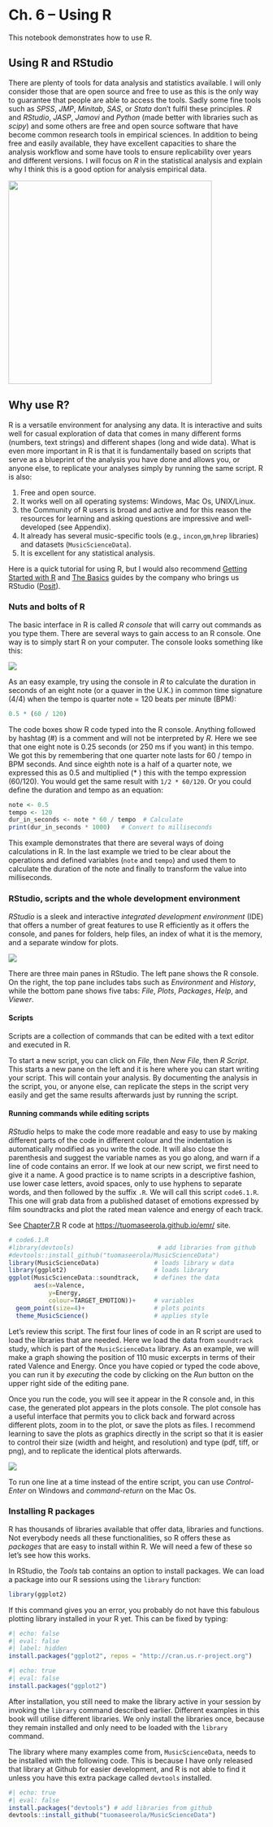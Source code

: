 
# Ch. 6 – Using R

This notebook demonstrates how to use R.


## Using R and RStudio

There are plenty of tools for data analysis and statistics available. I will only consider those that are open source and free to use as this is the only way to guarantee that people are able to access the tools. Sadly some fine tools such as _SPSS_, _JMP_, _Minitab_, _SAS_, or _Stata_ don't fulfil these principles. _R_ and _RStudio_, _JASP_, _Jamovi_ and _Python_ (made better with libraries such as _scipy_) and some others are free and open source software that have become common research tools in empirical sciences. In addition to being free and easily available, they have excellent capacities to share the analysis workflow and some have tools to ensure replicability over years and different versions. I will focus on _R_ in the statistical analysis and explain why I think this is a good option for analysis empirical data.

<img src="https://d33wubrfki0l68.cloudfront.net/1ac3f0e3753f18c7e2a8893957d1841fba1e3d08/48a33/wp-content/uploads/2018/10/rstudio-logo-flat.png" width="400">

## Why use R?

R is a versatile environment for analysing any data. It is interactive and suits well for casual exploration of data that comes in many different forms (numbers, text strings) and different shapes (long and wide data). What is even more important in R is that it is fundamentally based on scripts that serve as a blueprint of the analysis you have done and allows you, or anyone else, to replicate your analyses simply by running the same script. R is also:

1. Free and open source.
2. It works well on all operating systems: Windows, Mac Os, UNIX/Linux.
3. the Community of R users is broad and active and for this reason the resources for learning and asking questions are impressive and well-developed (see Appendix).
4. It already has several music-specific tools (e.g., `incon`,`gm`,`hrep` libraries) and datasets (`MusicScienceData`).
5. It is excellent for any statistical analysis.

Here is a quick tutorial for using R, but I would also recommend [Getting Started with R](https://support.posit.co/hc/en-us/articles/201141096-Getting-Started-with-R) and [The Basics](https://posit.cloud/learn/primers/1) guides by the company who brings us RStudio ([Posit](https://posit.co/)).


### Nuts and bolts of R

The basic interface in R is called _R console_ that will carry out commands as you type them. There are several ways to gain access to an R console. One way is to simply start R on your computer. The console looks something like this:

![](images/Screenshot0.png)

As an easy example, try using the console in _R_ to calculate the duration in seconds of an eight note (or a quaver in the U.K.) in common time signature (4/4) when the tempo is quarter note = 120 beats per minute (BPM):

```r
0.5 * (60 / 120)
```

The code boxes show R code typed into the R console. Anything followed by hashtag (#) is a comment and will not be interpreted by _R_. Here we see that one eight note is 0.25 seconds (or 250 ms if you want) in this tempo. We got this by remembering that one quarter note lasts for 60 / tempo in BPM seconds. And since eighth note is a half of a quarter note, we expressed this as 0.5 and multiplied (* ) this with the tempo expression (60/120). You would get the same result with `1/2 * 60/120`. Or you could define the duration and tempo as an equation:

```r
note <- 0.5
tempo <- 120
dur_in_seconds <- note * 60 / tempo  # Calculate
print(dur_in_seconds * 1000)   # Convert to milliseconds
```

This example demonstrates that there are several ways of doing calculations in R. In the last example we tried to be clear about the operations and defined variables (`note` and `tempo`) and used them to calculate the duration of the note and finally to transform the value into milliseconds.

### RStudio, scripts and the whole development environment

_RStudio_ is a sleek and interactive _integrated development environment_ (IDE) that offers a number of great features to use R efficiently as it offers the console, and panes for folders, help files, an index of what it is the memory, and a separate window for plots.

![](images/Screenshot2.png)

There are three main panes in RStudio. The left pane shows the R console. On the right, the top pane includes tabs such as  _Environment_ and _History_, while the bottom pane shows five tabs: _File_, _Plots_, _Packages_, _Help_, and _Viewer_.

#### Scripts

Scripts are a collection of commands that can be edited with a text editor and executed in R.

To start a new script, you can click on _File_, then _New File_, then _R Script_. This starts a new pane on the left and it is here where you can start writing your script. This will contain your analysis. By documenting the analysis in the script, you, or anyone else, can replicate the steps in the script very easily and get the same results afterwards just by running the script.

#### Running commands while editing scripts

_RStudio_ helps to make the code more readable and easy to use by making different parts of the code in different colour and the indentation is automatically modified as you write the code. It will also close the parenthesis and suggest the variable names as you go along, and warn if a line of code contains an error. If we look at our new script, we first need to give it a name. A good practice is to name scripts in a descriptive fashion, use lower case letters, avoid spaces, only to use hyphens to separate words, and then followed by the suffix `.R`. We will call this script `code6.1.R`. This one will grab data from a published dataset of emotions expressed by film soundtracks and plot the rated mean valence and energy of each track.

See [Chapter7.R](https://tuomaseerola.github.io/emr/Chapter7.ipynb) R code at
[https://tuomaseerola.github.io/emr/](https://tuomaseerola.github.io/emr/) site.

```r
# code6.1.R
#library(devtools)                       # add libraries from github
#devtools::install_github("tuomaseerola/MusicScienceData")
library(MusicScienceData)               # loads library w data
library(ggplot2)                        # loads library
ggplot(MusicScienceData::soundtrack,    # defines the data
       aes(x=Valence,
           y=Energy,
           colour=TARGET_EMOTION))+     # variables
  geom_point(size=4)+                   # plots points
  theme_MusicScience()                  # applies style
```

Let's review this script. The first four lines of code in an R script are used to load the libraries that are needed. Here we load the data from `soundtrack` study, which is part of the `MusicScienceData` library. As an example, we will make a graph showing the position of 110 music excerpts in terms of their rated Valence and Energy. Once you have copied or typed the code above, you can run it by _executing_ the code by clicking on the _Run_ button on the upper right side of the editing pane.

Once you run the code, you will see it appear in the R console and, in this case, the generated plot appears in the plots console. The plot console has a useful interface that permits you to click back and forward across different plots, zoom in to the plot, or save the plots as files. I recommend learning to save the plots as graphics directly in the script so that it is easier to control their size (width and height, and resolution) and type (pdf, tiff, or png), and to replicate the identical plots afterwards.

![](images/Screenshot3.png)

To run one line at a time instead of the entire script, you can use _Control-Enter_ on Windows and _command-return_ on the Mac Os.

### Installing R packages

R has thousands of libraries available that offer data, libraries and functions. Not everybody needs all these functionalities, so R offers these as _packages_ that are easy to install within R. We will need a few of these so let's see how this works.

In RStudio, the _Tools_ tab contains an option to install packages. We can load a package into our R sessions using the `library` function:

```r
library(ggplot2)
```

If this command gives you an error, you probably do not have this fabulous plotting library installed in your R yet. This can be fixed by typing:

```r
#| echo: false
#| eval: false
#| label: hidden
install.packages("ggplot2", repos = "http://cran.us.r-project.org")
```

```r
#| echo: true
#| eval: false
install.packages("ggplot2")
```

After installation, you still need to make the library active in your session by invoking the `library` command described earlier. Different examples in this book will utilise different libraries. We only install the libraries once, because they remain installed and only need to be loaded with the `library` command.

::: {.callout-note}
The library where many examples come from, `MusicScienceData`, needs to be installed with the following code. This is because I have only released that library at Github for easier development, and R is not able to find it unless you have this extra package called `devtools` installed.
:::


```r
#| echo: true
#| eval: false
install.packages("devtools") # add libraries from github
devtools::install_github("tuomaseerola/MusicScienceData")
```
